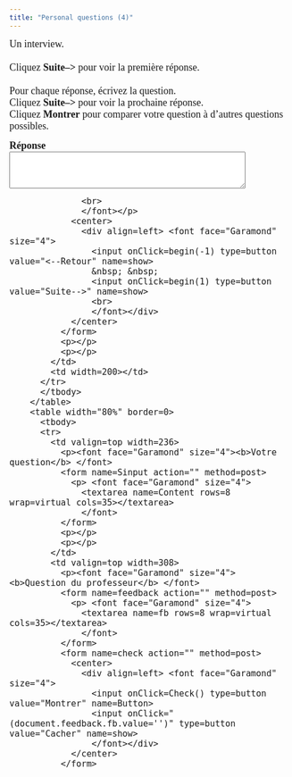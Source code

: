 ```yaml
---
title: "Personal questions (4)"
---
```

<p><font face="Garamond" size="4">Un interview.<br><br />
Cliquez <strong>Suite--></strong> pour voir la première réponse.      <br />  
Pour chaque réponse, écrivez la question.<br>
        Cliquez <strong>Suite--></strong> pour voir la prochaine réponse.<br>
        Cliquez <strong>Montrer</strong> pour comparer votre question à d'autres questions possibles.</font></p>

<form name=qbox action="" method=post>
                <p><font face="Garamond" size="4"><b>Réponse<br>
                  </b> 
                  <textarea name=q rows=4 wrap=virtual cols=50></textarea>
                  <br>
                  </font></p>
                <center>
                  <div align=left> <font face="Garamond" size="4"> 
                    <input onClick=begin(-1) type=button value="<--Retour" name=show>
                    &nbsp; &nbsp; 
                    <input onClick=begin(1) type=button value="Suite-->" name=show>
                    <br>
                    </font></div>
                </center>
              </form>
              <p></p>
              <p></p>
            </td>
            <td width=200></td>
          </tr>
          </tbody> 
        </table>
        <table width="80%" border=0>
          <tbody> 
          <tr> 
            <td valign=top width=236> 
              <p><font face="Garamond" size="4"><b>Votre question</b> </font>
              <form name=Sinput action="" method=post>
                <p> <font face="Garamond" size="4"> 
                  <textarea name=Content rows=8 wrap=virtual cols=35></textarea>
                  </font>
              </form>
              <p></p>
              <p></p>
            </td>
            <td valign=top width=308> 
              <p><font face="Garamond" size="4"><b>Question du professeur</b> </font>
              <form name=feedback action="" method=post>
                <p> <font face="Garamond" size="4"> 
                  <textarea name=fb rows=8 wrap=virtual cols=35></textarea>
                  </font>
              </form>
              <form name=check action="" method=post>
                <center>
                  <div align=left> <font face="Garamond" size="4"> 
                    <input onClick=Check() type=button value="Montrer" name=Button>
                    <input onClick="(document.feedback.fb.value='')" type=button value="Cacher" name=show>
                    </font></div>
                </center>
              </form>

<SCRIPT language=Javascript><!--//
//  This code is based on a script by Marmoe Soemarmo.  
//  Dan Beeby modified it and wrote the creation interface, JavaScripts, and Perl Scripts.
//  http://lang.swarthmore.edu/mellon -- dbeeby@haverford.edu.
//  Content by Alison Murray Levine, University of Virginia, alevine@virginia.edu.
//  You may borrow and modify these scripts, but please give credit where credit is due.
	var Question= new Array();
	var Answer= new Array();
//---------------------DATA--------------------

Question[1]="Sylvie Martin.";Question[2]="J'étudie le français.";Question[3]="Je pars à trois heures.";Question[4]="J'habite au numéro 2, rue Vivaldi.";Question[5]="Je suis cinéaste.";Question[6]="Je travaille à Hollywood.";Question[7]="Oui, j'aime beaucoup cette ville.";Question[8]="Parce que je voulais être riche et célèbre.";Question[9]="Je vais au Mexique.";Question[10]="J'aime écrire des scénarios et danser le rock.";Question[11]="Non, je suis très patiente.";

Answer[1]="Comment vous appelez-vous? /Vous vous appelez comment? /Votre nom?.";Answer[2]="Qu'est-ce que vous étudiez?";Answer[3]="Quand est-ce que vous partez? Vous partez quand?";Answer[4]="Vous habitez où? Où est-ce que vous habitez? Votre domicile?.";Answer[5]="Votre profession? Qu'est-ce que vous faites?";Answer[6]="Où est-ce que vous travaillez? Vous travaillez où?";Answer[7]="Vous aimez la ville de Hollywood? Est-ce que vous aimez la  ville de Hollywood?";Answer[8]="Pourquoi est-ce que vous êtes cinéaste? Pourquoi est-ce que vous faites cette profession?";Answer[9]="Où est-ce que vous allez en vacances? Vous allez où en vacances?";Answer[10]="Qu'est-ce que vous aimez faire?";Answer[11]="Est-ce que vous êtes impatient? Vous êtes impatient?";

//-------------------END DATA-------------

var NextQ = 0;
var QN = 0;

function begin(QN){
NextQ = NextQ + QN
	if (Question[NextQ] == null) {
alert("Il n’y a plus de questions. Cliquez sur suite/retour pour revoir les questions.")
	}
	document.feedback.fb.value=""
	document.Sinput.Content.value=""
	document.qbox.q.value=Question[NextQ]
}

function Check(){
	if (document.Sinput.Content.value == ""){
        document.feedback.fb.value="Essayez de répondre à la question avant de voir la réponse du professeur."
        }
	else{
	document.feedback.fb.value=Answer[NextQ]
}
}
//--></SCRIPT>